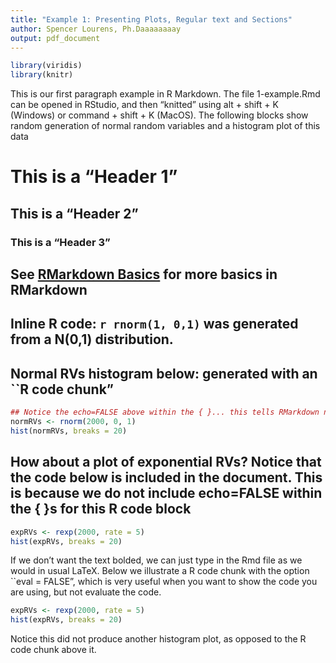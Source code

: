 ```yaml
---
title: "Example 1: Presenting Plots, Regular text and Sections"
author: Spencer Lourens, Ph.Daaaaaaaay
output: pdf_document
---
```


```r
library(viridis)
library(knitr)
```

\section{Section 1} This is our first paragraph example in R Markdown. The file 1-example.Rmd can be opened in RStudio, and then "knitted" using alt + shift + K (Windows) or command + shift + K (MacOS). The following blocks show random generation of normal random variables and a histogram plot of this data

# This is a "Header 1"
## This is a "Header 2"
### This is a "Header 3"

## See [RMarkdown Basics](http://rmarkdown.rstudio.com/authoring_basics.html) for more basics in RMarkdown

## Inline R code: `r rnorm(1, 0,1)` was generated from a N(0,1) distribution. 

## Normal RVs histogram below: generated with an ``R code chunk"
```r
## Notice the echo=FALSE above within the { }... this tells RMarkdown not to show the code but only the result.
normRVs <- rnorm(2000, 0, 1)
hist(normRVs, breaks = 20)
```

## How about a plot of exponential RVs? Notice that the code below is included in the document. This is because we do not include echo=FALSE within the { }s for this R code block

```r
expRVs <- rexp(2000, rate = 5)
hist(expRVs, breaks = 20)
```

If we don't want the text bolded, we can just type in the Rmd file as we would in usual LaTeX. Below we illustrate a R code chunk with the option ``eval = FALSE", which is very useful when you want to show the code you are using, but not evaluate the code.

```r
expRVs <- rexp(2000, rate = 5)
hist(expRVs, breaks = 20)
```

Notice this did not produce another histogram plot, as opposed to the R code chunk above it.



